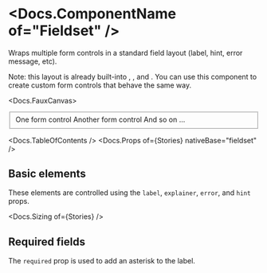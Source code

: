 



<Meta of={Stories} />

# <Docs.ComponentName of="Fieldset" />

Wraps multiple form controls in a standard field layout (label, hint, error
message, etc).

<div>
  Note: this layout is already built-into <Docs of="Checkboxes" />,
  <Docs of="Radios" />, and <Docs of="Switches" />. You can use this component
  to create custom form controls that behave the same way.
</div>

<Docs.FauxCanvas>
  <Fieldset
    label="A label"
    explainer="An explainer"
    error="An error message!"
    hint="A hint"
    sizer={Fieldset.sizer.medium}
  >
    <div className="flex flex-col gap-3">
      <Docs.FormControlPlaceholder>
        One form control
      </Docs.FormControlPlaceholder>
      <Docs.FormControlPlaceholder>
        Another form control
      </Docs.FormControlPlaceholder>
      <Docs.FormControlPlaceholder>And so on ...</Docs.FormControlPlaceholder>
    </div>
  </Fieldset>
</Docs.FauxCanvas>

<Docs.TableOfContents />
<Docs.Props of={Stories} nativeBase="fieldset" />

## Basic elements

These elements are controlled using the `label`, `explainer`, `error`, and
`hint` props.

<Canvas of={Stories.Basic} sourceState="shown" />

<Docs.Sizing of={Stories} />

## Required fields

The `required` prop is used to add an asterisk to the label.

<Canvas of={Stories.Required} />
